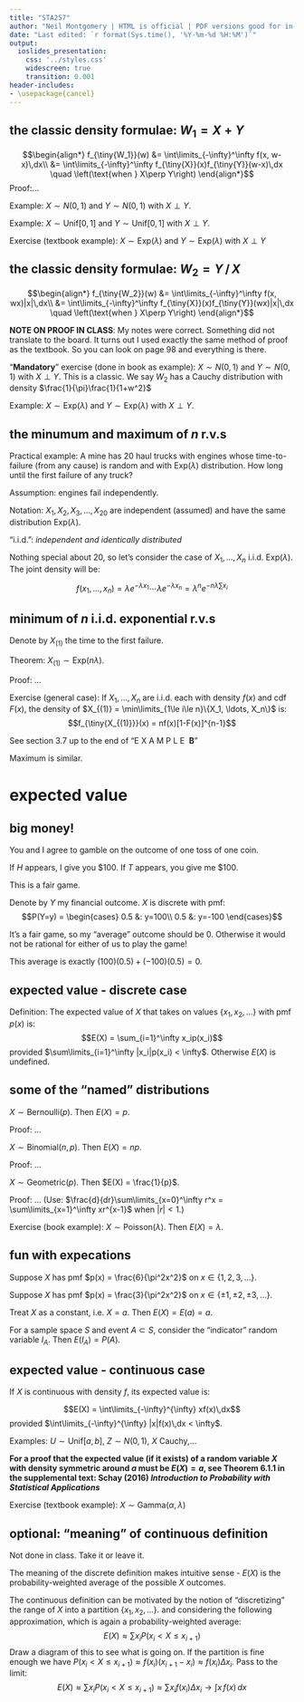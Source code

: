 ```yaml
---
title: "STA257"
author: "Neil Montgomery | HTML is official | PDF versions good for in-class use only"
date: "Last edited: `r format(Sys.time(), '%Y-%m-%d %H:%M')`"
output: 
  ioslides_presentation: 
    css: '../styles.css' 
    widescreen: true 
    transition: 0.001
header-includes:
- \usepackage{cancel}
---
```

\newcommand\given[1][]{\:#1\vert\:}
\newcommand\P[1]{P{\left(#1\right)}}
\newcommand\F[1]{F_{\tiny{#1}}}
\newcommand\f[1]{f_{\tiny{#1}}}
\newcommand\p[1]{p_{\tiny{#1}}}
\newcommand\V[1]{\text{Var}\!\left(#1\right)}
\newcommand\E[1]{E\!\left(#1\right)}

## the classic density formulae: $W_1 = X + Y$

$$\begin{align*}
\f{W_1}(w) &= \int\limits_{-\infty}^\infty f(x, w-x)\,dx\\
&= \int\limits_{-\infty}^\infty \f{X}(x)\f{Y}(w-x)\,dx \quad \left(\text{when } X\perp Y\right)
\end{align*}$$
Proof:...

Example: $X \sim N(0,1)$ and $Y \sim N(0,1)$ with $X \perp Y$.

Example: $X \sim\text{Unif}[0,1]$ and $Y \sim\text{Unif}[0,1]$ with $X\perp Y$.

Exercise (textbook example): $X \sim \text{Exp}(\lambda)$ and $Y \sim \text{Exp}(\lambda)$ with $X \perp Y$

## the classic density formulae: $W_2 = Y\,/\,X$ { .smaller }

$$\begin{align*}
\f{W_2}(w) &= \int\limits_{-\infty}^\infty f(x, wx)|x|\,dx\\
&= \int\limits_{-\infty}^\infty \f{X}(x)\f{Y}(wx)|x|\,dx \quad \left(\text{when } X\perp Y\right)
\end{align*}$$

**NOTE ON PROOF IN CLASS**: My notes were correct. Something did not translate to the board. It turns out I used exactly the same method of proof as the textbook. So you can look on page 98 and everything is there. 

"**Mandatory**" exercise (done in book as example): $X \sim N(0,1)$ and $Y \sim N(0,1)$ with $X \perp Y$. This is a classic. We say $W_2$ has a Cauchy distribution with density $\frac{1}{\pi}\frac{1}{1+w^2}$

Example: $X \sim \text{Exp}(\lambda)$ and $Y \sim \text{Exp}(\lambda)$ with $X \perp Y$.

## the minumum and maximum of $n$ r.v.s { .build }

Practical example: A mine has 20 haul trucks with engines whose time-to-failure (from any cause) is random and with Exp$(\lambda)$ distribution. How long until the first failure of any truck?

Assumption: engines fail independently. 

Notation: $X_1, X_2, X_3,\ldots,X_{20}$ are independent (assumed) and have the same distribution Exp$(\lambda)$.

"i.i.d.": *independent and identically distributed*

Nothing special about 20, so let's consider the case of $X_1,\ldots,X_{n}$ i.i.d. Exp$(\lambda)$. The joint density will be:

$$f(x_1,\ldots,x_n) = \lambda e^{-\lambda x_1}\cdots\lambda e^{-\lambda x_n}= \lambda^ne^{-n\lambda \sum x_i}$$

## minimum of $n$ i.i.d. exponential r.v.s { .build }

Denote by $X_{(1)}$ the time to the first failure.

Theorem: $X_{(1)} \sim \text{Exp}(n\lambda).$

Proof: ...

Exercise (general case): If $X_1,\ldots,X_n$ are i.i.d. each with density $f(x)$ and cdf $F(x)$, the density of $X_{(1)} = \min\limits_{1\le i\le n}\{X_1, \ldots, X_n\}$ is:
$$\f{X_{(1)}}(x) = nf(x)[1-F(x)]^{n-1}$$

See section 3.7 up to the end of "E X A M P L E\ \ **B**"

Maximum is similar.

# expected value

## big money! { .build }

You and I agree to gamble on the outcome of one toss of one coin.

If $H$ appears, I give you $100. If $T$ appears, you give me $100.

This is a fair game. 

Denote by $Y$ my financial outcome. $X$ is discrete with pmf:
$$P(Y=y) = \begin{cases}
0.5 &: y=100\\
0.5 &: y=-100
\end{cases}$$

It's a fair game, so my "average" outcome should be 0. Otherwise it would not be rational for either of us to play the game!

This average is exactly $(100)(0.5) + (-100)(0.5) = 0.$

## expected value - discrete case

Definition: The expected value of $X$ that takes on values $\{x_1,x_2,\ldots\}$ with pmf $p(x)$ is:
$$E(X) = \sum_{i=1}^\infty x_ip(x_i)$$
provided $\sum\limits_{i=1}^\infty |x_i|p(x_i) < \infty$. Otherwise $E(X)$ is undefined.

## some of the "named" distributions

$X\sim\text{Bernoulli}(p).$ Then $E(X)=p$.

Proof: ...

$X\sim\text{Binomial}(n,p).$ Then $E(X) = np$.

Proof: ...

$X\sim\text{Geometric}(p).$ Then $E(X) = \frac{1}{p}$. 

Proof: ... (Use: $\frac{d}{dr}\sum\limits_{x=0}^\infty r^x = \sum\limits_{x=1}^\infty xr^{x-1}$ when $|r| < 1.$)

Exercise (book example): $X\sim\text{Poisson}(\lambda).$ Then $E(X) = \lambda$. 

## fun with expecations { .build }

Suppose $X$ has pmf $p(x) = \frac{6}{\pi^2x^2}$ on $x \in \{1,2,3,\ldots\}.$ 

Suppose $X$ has pmf $p(x) = \frac{3}{\pi^2x^2}$ on $x \in \{\pm1, \pm2, \pm3,\ldots\}.$

Treat $X$ as a constant, i.e. $X = a$. Then $E(X)=E(a)=a$.

For a sample space $S$ and event $A \subset S$, consider the "indicator" random variable $I_A.$ Then $E(I_A) = P(A).$

## expected value - continuous case { .build .smaller }

If $X$ is continuous with density $f$, its expected value is:

$$E(X) = \int\limits_{-\infty}^{\infty} xf(x)\,dx$$
provided $\int\limits_{-\infty}^{\infty} |x|f(x)\,dx < \infty$.

Examples: $U \sim \text{Unif}[a,b]$, $Z \sim N(0,1)$, $X$ Cauchy,...

**For a proof that the expected value (if it exists) of a random variable $X$ with density symmetric around $a$ must be $E(X)=a$, see Theorem 6.1.1 in the supplemental text: Schay (2016) *Introduction to Probability with Statistical Applications***

Exercise (textbook example): $X \sim \text{Gamma}(\alpha, \lambda)$

## optional: "meaning" of continuous definition { .smaller }

Not done in class. Take it or leave it.

The meaning of the discrete definition makes intuitive sense - $E(X)$ is the probability-weighted average of the possible $X$ outcomes.

The continuous definition can be motivated by the notion of "discretizing" the range of $X$ into a partition $\{x_1,x_2,\ldots\}.$ and considering the following approximation, which is again a probability-weighted average:
$$E(X)\approx\sum x_i P(x_i < X \le x_{i+1})$$
Draw a diagram of this to see what is going on. If the partition is fine enough we have $P(x_i < X \le x_{i+1})\approx f(x_i)(x_{i+1} - x_i) \approx f(x_i)\Delta x_i.$ Pass to the limit:
$$E(X)\approx\sum x_i P(x_i < X \le x_{i+1}) \approx \sum x_i f(x_i)\Delta x_i \longrightarrow \int x\,f(x)\,dx$$

